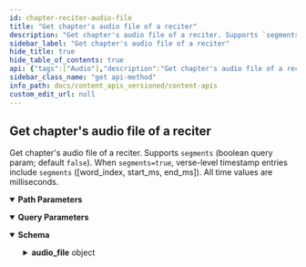 ```yaml
---
id: chapter-reciter-audio-file
title: "Get chapter's audio file of a reciter"
description: "Get chapter's audio file of a reciter. Supports `segments` (boolean query param; default `false`). When `segments=true`, verse-level timestamp entries include `segments` ([word_index, start_ms, end_ms]). All time values are milliseconds."
sidebar_label: "Get chapter's audio file of a reciter"
hide_title: true
hide_table_of_contents: true
api: {"tags":["Audio"],"description":"Get chapter's audio file of a reciter. Supports `segments` (boolean query param; default `false`). When `segments=true`, verse-level timestamp entries include `segments` ([word_index, start_ms, end_ms]). All time values are milliseconds.","operationId":"chapter-reciter-audio-file","parameters":[{"name":"id","in":"path","description":"Id of reciter for which you want to get the recitations. You can fetch list of all reciters from this endpoint\n\nSee [GET /audio/qaris](/docs/content_apis_versioned/list-reciters) for the reciter list.","required":true,"schema":{"type":"number"}},{"name":"chapter_number","in":"path","required":true,"schema":{"type":"number","maximum":114,"minimum":1}},{"name":"segments","in":"query","description":"Include verse-level timing segments? `true` adds `segments` with `[word_index, start_ms, end_ms]` triplets.","required":false,"schema":{"type":"boolean","default":false}}],"responses":{"200":{"description":"","content":{"application/json":{"schema":{"type":"object","properties":{"audio_file":{"title":"Chapter Recitation","type":"object","properties":{"id":{"type":"integer","description":"The Id of the audio file"},"chapter_id":{"type":"integer","description":"The chapter id"},"file_size":{"type":"integer","description":"The file size in bytes"},"format":{"type":"string","description":"The format of the file"},"total_files":{"type":"integer","description":"The total number of files"},"audio_url":{"type":"string","description":"The audio file's url"}},"example":{"id":1,"chapter_id":1,"file_size":710784,"format":"mp3","total_files":1,"audio_url":"https://download.quranicaudio.com/quran/abdullaah_3awwaad_al-juhaynee//001.mp3"}}}},"example":{"audio_file":{"id":43,"chapter_id":22,"file_size":19779712,"format":"mp3","total_files":1,"audio_url":"https://download.quranicaudio.com/quran/abdullaah_3awwaad_al-juhaynee//022.mp3"}}}}}},"method":"get","path":"/chapter_recitations/{id}/{chapter_number}","servers":[{"url":"https://apis-prelive.quran.foundation/content/api/v4","description":"Pre-production Server"},{"url":"https://apis.quran.foundation/content/api/v4","description":"Production Server"}],"security":[{"x-auth-token":[],"x-client-id":[]}],"securitySchemes":{"x-auth-token":{"type":"apiKey","description":"The JWT access token required for accessing the endpoints.","name":"x-auth-token","in":"header"},"x-client-id":{"type":"apiKey","description":"Your client Id","name":"x-client-id","in":"header"}},"info":{"title":"Content APIs","description":"Quran.Foundation Content APIs offer programmatic access to the Quran's core content like chapters, verses, recitations, translations, and more, distinct from user-specific data like notes and bookmarks provided by [User-related APIs](/docs/category/user-related-apis).\n\n:::important Integrity of Translations\nPlease **disable any automatic browser-translation features** (e.g. Google-Translate-in-Chrome) when displaying text returned by the *Translations* endpoints.  \nRe-translating an already vetted Quranic translation can introduce serious semantic errors.\n:::\n\n ## How to get access \n\n We are using OAuth2 flows to authenticate and authorize requests. To get started, you need to [get an access token](/docs/tutorials/oidc/getting-started-with-oauth2#obtaining-oauth-20-client-credentials) to make requests to our APIs. Since the APIs are not user-related, you will need to use the `client_credentials` grant type and [`content` scope](/docs/user_related_apis_versioned/scopes#content) when sending a request to [The OAuth 2.0 Token Endpoint](/docs/oauth2_apis_versioned/oauth-2-token-exchange) to get the access token. The below diagram shows the flow of getting an access token using the `client_credentials` grant type in a very simplified way.\n\n ![Client Credentials Flow](/img/client-credentials-flow.png) After getting a valid access token, each request to get resources will have to include 2 headers mentioned below: `x-auth-token` and `x-client-id`.","version":"v4"},"postman":{"name":"Get chapter's audio file of a reciter","description":{"content":"Get chapter's audio file of a reciter. Supports `segments` (boolean query param; default `false`). When `segments=true`, verse-level timestamp entries include `segments` ([word_index, start_ms, end_ms]). All time values are milliseconds.","type":"text/plain"},"url":{"path":["chapter_recitations",":id",":chapter_number"],"host":["{{baseUrl}}"],"query":[{"disabled":false,"description":{"content":"Include verse-level timing segments? `true` adds `segments` with `[word_index, start_ms, end_ms]` triplets.","type":"text/plain"},"key":"segments","value":""}],"variable":[{"disabled":false,"description":{"content":"(Required) Id of reciter for which you want to get the recitations. You can fetch list of all reciters from this endpoint\n\nSee [GET /audio/qaris](/docs/content_apis_versioned/list-reciters) for the reciter list.","type":"text/plain"},"type":"any","value":"","key":"id"},{"disabled":false,"description":{"content":"(Required) ","type":"text/plain"},"type":"any","value":"","key":"chapter_number"}]},"header":[{"key":"Accept","value":"application/json"}],"method":"GET"}}
sidebar_class_name: "get api-method"
info_path: docs/content_apis_versioned/content-apis
custom_edit_url: null
---
```



## Get chapter's audio file of a reciter



Get chapter's audio file of a reciter. Supports `segments` (boolean query param; default `false`). When `segments=true`, verse-level timestamp entries include `segments` ([word_index, start_ms, end_ms]). All time values are milliseconds.

<details style={{"marginBottom":"1rem"}} data-collapsed={false} open={true}><summary style={{}}><strong>Path Parameters</strong></summary><div><ul><ParamsItem className={"paramsItem"} param={{"name":"id","in":"path","description":"Id of reciter for which you want to get the recitations. You can fetch list of all reciters from this endpoint\n\nSee [GET /audio/qaris](/docs/content_apis_versioned/list-reciters) for the reciter list.","required":true,"schema":{"type":"number"}}}></ParamsItem><ParamsItem className={"paramsItem"} param={{"name":"chapter_number","in":"path","required":true,"schema":{"type":"number","maximum":114,"minimum":1}}}></ParamsItem></ul></div></details><details style={{"marginBottom":"1rem"}} data-collapsed={false} open={true}><summary style={{}}><strong>Query Parameters</strong></summary><div><ul><ParamsItem className={"paramsItem"} param={{"name":"segments","in":"query","description":"Include verse-level timing segments? `true` adds `segments` with `[word_index, start_ms, end_ms]` triplets.","required":false,"schema":{"type":"boolean","default":false}}}></ParamsItem></ul></div></details><div><ApiTabs><TabItem label={"200"} value={"200"}><div></div><div><MimeTabs schemaType={"response"}><TabItem label={"application/json"} value={"application/json"}><SchemaTabs><TabItem label={"Schema"} value={"Schema"}><details style={{}} data-collapsed={false} open={true}><summary style={{"textAlign":"left"}}><strong>Schema</strong></summary><div style={{"textAlign":"left","marginLeft":"1rem"}}></div><ul style={{"marginLeft":"1rem"}}><SchemaItem collapsible={true} className={"schemaItem"}><details style={{}}><summary style={{}}><strong>audio_file</strong><span style={{"opacity":"0.6"}}> object</span></summary><div style={{"marginLeft":"1rem"}}><SchemaItem collapsible={false} name={"id"} required={false} schemaName={"integer"} qualifierMessage={undefined} schema={{"type":"integer","description":"The Id of the audio file"}}></SchemaItem><SchemaItem collapsible={false} name={"chapter_id"} required={false} schemaName={"integer"} qualifierMessage={undefined} schema={{"type":"integer","description":"The chapter id"}}></SchemaItem><SchemaItem collapsible={false} name={"file_size"} required={false} schemaName={"integer"} qualifierMessage={undefined} schema={{"type":"integer","description":"The file size in bytes"}}></SchemaItem><SchemaItem collapsible={false} name={"format"} required={false} schemaName={"string"} qualifierMessage={undefined} schema={{"type":"string","description":"The format of the file"}}></SchemaItem><SchemaItem collapsible={false} name={"total_files"} required={false} schemaName={"integer"} qualifierMessage={undefined} schema={{"type":"integer","description":"The total number of files"}}></SchemaItem><SchemaItem collapsible={false} name={"audio_url"} required={false} schemaName={"string"} qualifierMessage={undefined} schema={{"type":"string","description":"The audio file's url"}}></SchemaItem></div></details></SchemaItem></ul></details></TabItem><TabItem label={"Example (from schema)"} value={"Example (from schema)"}><ResponseSamples responseExample={"{\n  \"audio_file\": {\n    \"id\": 1,\n    \"chapter_id\": 1,\n    \"file_size\": 710784,\n    \"format\": \"mp3\",\n    \"total_files\": 1,\n    \"audio_url\": \"https://download.quranicaudio.com/quran/abdullaah_3awwaad_al-juhaynee//001.mp3\"\n  }\n}"} language={"json"}></ResponseSamples></TabItem><TabItem label={"Example"} value={"Example"}><ResponseSamples responseExample={"{\n  \"audio_file\": {\n    \"id\": 43,\n    \"chapter_id\": 22,\n    \"file_size\": 19779712,\n    \"format\": \"mp3\",\n    \"total_files\": 1,\n    \"audio_url\": \"https://download.quranicaudio.com/quran/abdullaah_3awwaad_al-juhaynee//022.mp3\"\n  }\n}"} language={"json"}></ResponseSamples></TabItem></SchemaTabs></TabItem></MimeTabs></div></TabItem></ApiTabs></div>
      